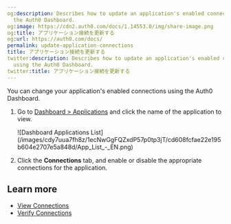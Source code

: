```yaml
---
og:description: Describes how to update an application's enabled connections using
  the Auth0 Dashboard.
og:image: https://cdn2.auth0.com/docs/1.14553.0/img/share-image.png
og:title: アプリケーション接続を更新する
og:url: https://auth0.com/docs/
permalink: update-application-connections
title: アプリケーション接続を更新する
twitter:description: Describes how to update an application's enabled connections
  using the Auth0 Dashboard.
twitter:title: アプリケーション接続を更新する
---
```


You can change your application's enabled connections using the <Tooltip tip="Auth0 Dashboard: Auth0's main product to configure your services." cta="View Glossary" href="/docs/glossary?term=Auth0+Dashboard">Auth0 Dashboard</Tooltip>.

1. Go to [Dashboard > Applications](https://manage.auth0.com/#/applications) and click the name of the application to view.

   <Frame>![Dashboard Applications List](/images/cdy7uua7fh8z/1ecNwGgFQZxdP57p0tp3jT/cd608fcfae22e195b604e2707e5a848d/App_List_-_EN.png)</Frame>
2. Click the **Connections** tab, and enable or disable the appropriate connections for the application.

## Learn more

* [View Connections](/docs/authenticate/identity-providers/view-connections)
* [Verify Connections](/docs/troubleshoot/basic-issues/verify-connections)